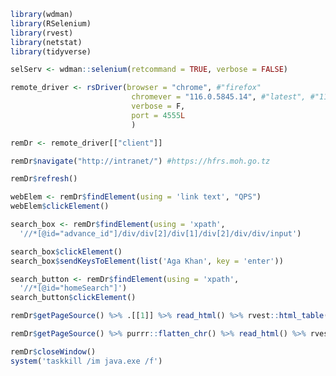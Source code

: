 
```r
library(wdman)
library(RSelenium)
library(rvest)
library(netstat)
library(tidyverse)
```



```r
selServ <- wdman::selenium(retcommand = TRUE, verbose = FALSE)
```



```r
remote_driver <- rsDriver(browser = "chrome", #"firefox"
                           chromever = "116.0.5845.14", #"latest", #"116.0.5845.141"
                           verbose = F,
                           port = 4555L
                           )
```




```r
remDr <- remote_driver[["client"]]
```



```r
remDr$navigate("http://intranet/") #https://hfrs.moh.go.tz
```


```r
remDr$refresh()
```


```r
webElem <- remDr$findElement(using = 'link text', "QPS")
webElem$clickElement()
```


```r
search_box <- remDr$findElement(using = 'xpath',
  '//*[@id="advance_id"]/div/div[2]/div[1]/div[2]/div/div/input')

search_box$clickElement()
search_box$sendKeysToElement(list('Aga Khan', key = 'enter'))
```


```r
search_button <- remDr$findElement(using = 'xpath',
  '//*[@id="homeSearch"]')
search_button$clickElement()
```


```r
remDr$getPageSource() %>% .[[1]] %>% read_html() %>% rvest::html_table()
```


```r
remDr$getPageSource() %>% purrr::flatten_chr() %>% read_html() %>% rvest::html_table()
```


```r
remDr$closeWindow()
system('taskkill /im java.exe /f')
```